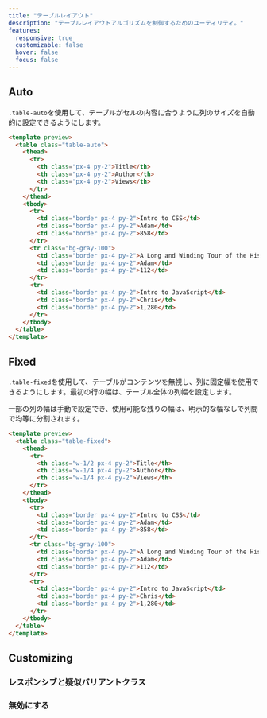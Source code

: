 ```yaml
---
title: "テーブルレイアウト"
description: "テーブルレイアウトアルゴリズムを制御するためのユーティリティ。"
features:
  responsive: true
  customizable: false
  hover: false
  focus: false
---
```




## Auto

`.table-auto`を使用して、テーブルがセルの内容に合うように列のサイズを自動的に設定できるようにします。

```html
<template preview>
  <table class="table-auto">
    <thead>
      <tr>
        <th class="px-4 py-2">Title</th>
        <th class="px-4 py-2">Author</th>
        <th class="px-4 py-2">Views</th>
      </tr>
    </thead>
    <tbody>
      <tr>
        <td class="border px-4 py-2">Intro to CSS</td>
        <td class="border px-4 py-2">Adam</td>
        <td class="border px-4 py-2">858</td>
      </tr>
      <tr class="bg-gray-100">
        <td class="border px-4 py-2">A Long and Winding Tour of the History of UI Frameworks and Tools and the Impact on Design</td>
        <td class="border px-4 py-2">Adam</td>
        <td class="border px-4 py-2">112</td>
      </tr>
      <tr>
        <td class="border px-4 py-2">Intro to JavaScript</td>
        <td class="border px-4 py-2">Chris</td>
        <td class="border px-4 py-2">1,280</td>
      </tr>
    </tbody>
  </table>
</template>
```

## Fixed

`.table-fixed`を使用して、テーブルがコンテンツを無視し、列に固定幅を使用できるようにします。最初の行の幅は、テーブル全体の列幅を設定します。

一部の列の幅は手動で設定でき、使用可能な残りの幅は、明示的な幅なしで列間で均等に分割されます。

```html
<template preview>
  <table class="table-fixed">
    <thead>
      <tr>
        <th class="w-1/2 px-4 py-2">Title</th>
        <th class="w-1/4 px-4 py-2">Author</th>
        <th class="w-1/4 px-4 py-2">Views</th>
      </tr>
    </thead>
    <tbody>
      <tr>
        <td class="border px-4 py-2">Intro to CSS</td>
        <td class="border px-4 py-2">Adam</td>
        <td class="border px-4 py-2">858</td>
      </tr>
      <tr class="bg-gray-100">
        <td class="border px-4 py-2">A Long and Winding Tour of the History of UI Frameworks and Tools and the Impact on Design</td>
        <td class="border px-4 py-2">Adam</td>
        <td class="border px-4 py-2">112</td>
      </tr>
      <tr>
        <td class="border px-4 py-2">Intro to JavaScript</td>
        <td class="border px-4 py-2">Chris</td>
        <td class="border px-4 py-2">1,280</td>
      </tr>
    </tbody>
  </table>
</template>
```

## Customizing

### レスポンシブと疑似バリアントクラス

<Variants plugin="tableLayout" />

### 無効にする

<Disabling plugin="tableLayout" />
